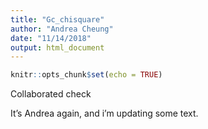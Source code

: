 ```yaml
---
title: "Gc_chisquare"
author: "Andrea Cheung"
date: "11/14/2018"
output: html_document
---
```


```r
knitr::opts_chunk$set(echo = TRUE)
```

Collaborated check

It's Andrea again, and i'm updating some text. 